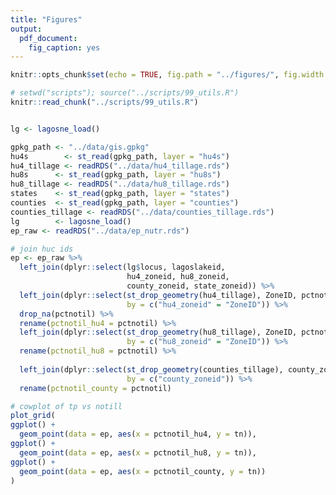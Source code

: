 ```yaml
---
title: "Figures"
output:
  pdf_document:
    fig_caption: yes
---
```


```r
knitr::opts_chunk$set(echo = TRUE, fig.path = "../figures/", fig.width = 5, fig.height = 6)
```

```r
# setwd("scripts"); source("../scripts/99_utils.R")
knitr::read_chunk("../scripts/99_utils.R")
```

```r

```

```r
lg <- lagosne_load()

gpkg_path <- "../data/gis.gpkg"
hu4s        <- st_read(gpkg_path, layer = "hu4s")
hu4_tillage <- readRDS("../data/hu4_tillage.rds")
hu8s      <- st_read(gpkg_path, layer = "hu8s")
hu8_tillage <- readRDS("../data/hu8_tillage.rds")
states    <- st_read(gpkg_path, layer = "states")
counties  <- st_read(gpkg_path, layer = "counties")
counties_tillage <- readRDS("../data/counties_tillage.rds")
lg        <- lagosne_load()
ep_raw <- readRDS("../data/ep_nutr.rds")

# join huc ids
ep <- ep_raw %>%
  left_join(dplyr::select(lg$locus, lagoslakeid, 
                          hu4_zoneid, hu8_zoneid, 
                          county_zoneid, state_zoneid)) %>%
  left_join(dplyr::select(st_drop_geometry(hu4_tillage), ZoneID, pctnotil), 
                          by = c("hu4_zoneid" = "ZoneID")) %>% 
  drop_na(pctnotil) %>%
  rename(pctnotil_hu4 = pctnotil) %>%
  left_join(dplyr::select(st_drop_geometry(hu8_tillage), ZoneID, pctnotil), 
                          by = c("hu8_zoneid" = "ZoneID")) %>%
  rename(pctnotil_hu8 = pctnotil) %>% 
  
  left_join(dplyr::select(st_drop_geometry(counties_tillage), county_zoneid, pctnotil), 
                          by = c("county_zoneid")) %>%
  rename(pctnotil_county = pctnotil)

# cowplot of tp vs notill
plot_grid(
ggplot() + 
  geom_point(data = ep, aes(x = pctnotil_hu4, y = tn)),
ggplot() + 
  geom_point(data = ep, aes(x = pctnotil_hu8, y = tn)),
ggplot() + 
  geom_point(data = ep, aes(x = pctnotil_county, y = tn))
)

```
